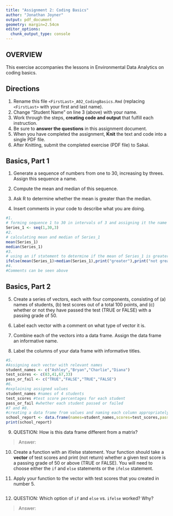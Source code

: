 ```yaml
---
title: "Assignment 2: Coding Basics"
author: "Jonathan Joyner"
output: pdf_document
geometry: margin=2.54cm
editor_options: 
  chunk_output_type: console
---
```


## OVERVIEW

This exercise accompanies the lessons in Environmental Data Analytics on coding basics.

## Directions

1.  Rename this file `<FirstLast>_A02_CodingBasics.Rmd` (replacing `<FirstLast>` with your first and last name).
2.  Change "Student Name" on line 3 (above) with your name.
3.  Work through the steps, **creating code and output** that fulfill each instruction.
4.  Be sure to **answer the questions** in this assignment document.
5.  When you have completed the assignment, **Knit** the text and code into a single PDF file.
6.  After Knitting, submit the completed exercise (PDF file) to Sakai.

## Basics, Part 1

1.  Generate a sequence of numbers from one to 30, increasing by threes. Assign this sequence a name.

2.  Compute the mean and median of this sequence.

3.  Ask R to determine whether the mean is greater than the median.

4.  Insert comments in your code to describe what you are doing.

```r
#1.
# forming sequence 1 to 30 in intervals of 3 and assigning it the name "Series_1"
Series_1 <- seq(1,30,3)
#2.
# calculating mean and median of Series_1
mean(Series_1)
median(Series_1)
#3.
# using an if statement to determine if the mean of Series_1 is greater than the median of Series_1
ifelse(mean(Series_1)>median(Series_1),print("greater"),print("not greater"))
#4.
#Comments can be seen above
```

## Basics, Part 2

5.  Create a series of vectors, each with four components, consisting of (a) names of students, (b) test scores out of a total 100 points, and (c) whether or not they have passed the test (TRUE or FALSE) with a passing grade of 50.

6.  Label each vector with a comment on what type of vector it is.

7.  Combine each of the vectors into a data frame. Assign the data frame an informative name.

8.  Label the columns of your data frame with informative titles.

```r
#5.
#Assigning each vector with relevant names
student_names <- c("Ashley","Bryan","Charlie","Diana")
test_scores <- c(83,41,67,33)
pass_or_fail <- c("TRUE","FALSE","TRUE","FALSE")
#6.
#explaining assigned values
student_names #names of 4 students
test_scores #test score percentages for each student
pass_or_fail #whether each student passed or failed
#7 and #8.
#creating a data frame from values and naming each column appropriately
school_report <- data.frame(names=student_names,scores=test_scores,pass=pass_or_fail)
print(school_report)
```

9.  QUESTION: How is this data frame different from a matrix?

> Answer:

10. Create a function with an if/else statement. Your function should take a **vector** of test scores and print (not return) whether a given test score is a passing grade of 50 or above (TRUE or FALSE). You will need to choose either the `if` and `else` statements or the `ifelse` statement. 

11. Apply your function to the vector with test scores that you created in number 5.

```r

```

12. QUESTION: Which option of `if` and `else` vs. `ifelse` worked? Why?

> Answer:
